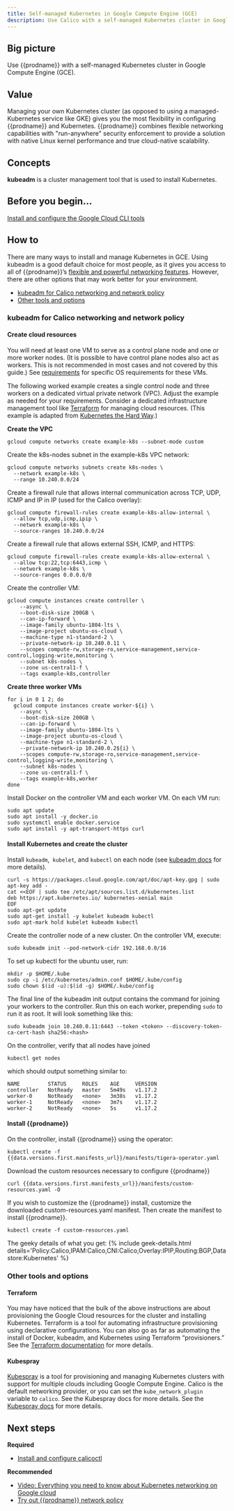 ```yaml
---
title: Self-managed Kubernetes in Google Compute Engine (GCE)
description: Use Calico with a self-managed Kubernetes cluster in Google Compute Engine (GCE).
---
```


## Big picture

Use {{prodname}} with a self-managed Kubernetes cluster in Google Compute Engine (GCE). 

## Value

Managing your own Kubernetes cluster (as opposed to using a managed-Kubernetes service like GKE) gives you the most flexibility in configuring {{prodname}} and Kubernetes. {{prodname}} combines flexible networking capabilities with "run-anywhere" security enforcement to provide a solution with native Linux kernel performance and true cloud-native scalability.

## Concepts

**kubeadm** is a cluster management tool that is used to install Kubernetes.

## Before you begin...

[Install and configure the Google Cloud CLI tools](https://cloud.google.com/sdk/docs/quickstarts)

## How to

There are many ways to install and manage Kubernetes in GCE. Using kubeadm is a good default choice for most people, as it gives you access to all of {{prodname}}’s [flexible and powerful networking features](../../../networking/index.mdx). However, there are other options that may work better for your environment.

- [kubeadm for Calico networking and network policy](#kubeadm-for-calico-networking-and-network-policy)
- [Other tools and options](#other-tools-and-options)

### kubeadm for Calico networking and network policy

#### Create cloud resources

You will need at least one VM to serve as a control plane node and one or more worker nodes. (It is possible to have control plane nodes also act as workers. This is not recommended in most cases and not covered by this guide.)  See [requirements](../requirements.mdx) for specific OS requirements for these VMs.

The following worked example creates a single control node and three workers on a dedicated virtual private network (VPC). Adjust the example as needed for your requirements. Consider a dedicated infrastructure management tool like [Terraform](https://www.terraform.io/) for managing cloud resources. (This example is adapted from [Kubernetes the Hard Way](https://github.com/kelseyhightower/kubernetes-the-hard-way/blob/master/docs/03-compute-resources.md).)

**Create the VPC**

```
gcloud compute networks create example-k8s --subnet-mode custom
```

Create the k8s-nodes subnet in the example-k8s VPC network:

```
gcloud compute networks subnets create k8s-nodes \
  --network example-k8s \
  --range 10.240.0.0/24
```
Create a firewall rule that allows internal communication across TCP, UDP, ICMP and IP in IP (used for the Calico overlay):

```
gcloud compute firewall-rules create example-k8s-allow-internal \
  --allow tcp,udp,icmp,ipip \
  --network example-k8s \
  --source-ranges 10.240.0.0/24
```

Create a firewall rule that allows external SSH, ICMP, and HTTPS:

```
gcloud compute firewall-rules create example-k8s-allow-external \
  --allow tcp:22,tcp:6443,icmp \
  --network example-k8s \
  --source-ranges 0.0.0.0/0
```

Create the controller VM:

```
gcloud compute instances create controller \
    --async \
    --boot-disk-size 200GB \
    --can-ip-forward \
    --image-family ubuntu-1804-lts \
    --image-project ubuntu-os-cloud \
    --machine-type n1-standard-2 \
    --private-network-ip 10.240.0.11 \
    --scopes compute-rw,storage-ro,service-management,service-control,logging-write,monitoring \
    --subnet k8s-nodes \
    --zone us-central1-f \
    --tags example-k8s,controller
```

**Create three worker VMs**

```
for i in 0 1 2; do
  gcloud compute instances create worker-${i} \
    --async \
    --boot-disk-size 200GB \
    --can-ip-forward \
    --image-family ubuntu-1804-lts \
    --image-project ubuntu-os-cloud \
    --machine-type n1-standard-2 \
    --private-network-ip 10.240.0.2${i} \
    --scopes compute-rw,storage-ro,service-management,service-control,logging-write,monitoring \
    --subnet k8s-nodes \
    --zone us-central1-f \
    --tags example-k8s,worker
done
```

Install Docker on the controller VM and each worker VM.  On each VM run:

```
sudo apt update
sudo apt install -y docker.io 
sudo systemctl enable docker.service
sudo apt install -y apt-transport-https curl
```

#### Install Kubernetes and create the cluster

Install `kubeadm`,` kubelet`, and `kubectl` on each node (see [kubeadm docs](https://kubernetes.io/docs/setup/production-environment/tools/kubeadm/install-kubeadm/#installing-kubeadm-kubelet-and-kubectl) for more details).

```
curl -s https://packages.cloud.google.com/apt/doc/apt-key.gpg | sudo apt-key add -
cat <<EOF | sudo tee /etc/apt/sources.list.d/kubernetes.list
deb https://apt.kubernetes.io/ kubernetes-xenial main
EOF
sudo apt-get update
sudo apt-get install -y kubelet kubeadm kubectl
sudo apt-mark hold kubelet kubeadm kubectl
```

Create the controller node of a new cluster. On the controller VM, execute:

```
sudo kubeadm init --pod-network-cidr 192.168.0.0/16
```

To set up kubectl for the ubuntu user, run:

```
mkdir -p $HOME/.kube
sudo cp -i /etc/kubernetes/admin.conf $HOME/.kube/config
sudo chown $(id -u):$(id -g) $HOME/.kube/config
```
The final line of the kubeadm init output contains the command for joining your workers to the controller.  Run this on each worker, prepending `sudo` to run it as root.  It will look something like this:

```
sudo kubeadm join 10.240.0.11:6443 --token <token> --discovery-token-ca-cert-hash sha256:<hash>
```

On the controller, verify that all nodes have joined

```
kubectl get nodes
```
which should output something similar to:

```
NAME         STATUS     ROLES    AGE     VERSION
controller   NotReady   master   5m49s   v1.17.2
worker-0     NotReady   <none>   3m38s   v1.17.2
worker-1     NotReady   <none>   3m7s    v1.17.2
worker-2     NotReady   <none>   5s      v1.17.2
```

#### Install {{prodname}}

On the controller, install {{prodname}} using the operator:

```
kubectl create -f {{data.versions.first.manifests_url}}/manifests/tigera-operator.yaml
```

Download the custom resources necessary to configure {{prodname}}

```
curl {{data.versions.first.manifests_url}}/manifests/custom-resources.yaml -O
```

If you wish to customize the {{prodname}} install, customize the downloaded custom-resources.yaml manifest.  Then create the manifest to install {{prodname}}.

```
kubectl create -f custom-resources.yaml
```

The geeky details of what you get:
{% include geek-details.html details='Policy:Calico,IPAM:Calico,CNI:Calico,Overlay:IPIP,Routing:BGP,Datastore:Kubernetes' %}   

### Other tools and options

#### Terraform

You may have noticed that the bulk of the above instructions are about provisioning the Google Cloud resources for the cluster and installing Kubernetes. Terraform is a tool for automating infrastructure provisioning using declarative configurations.  You can also go as far as automating the install of Docker, kubeadm, and Kubernetes using Terraform “provisioners.” See the [Terraform documentation](https://www.terraform.io/docs/index.html) for more details.

#### Kubespray

[Kubespray](https://kubespray.io/) is a tool for provisioning and managing Kubernetes clusters with support for multiple clouds including Google Compute Engine.  Calico is the default networking provider, or you can set the `kube_network_plugin` variable to `calico`. See the Kubespray docs for more details. See the [Kubespray docs](https://kubespray.io/#/?id=network-plugins) for more details.

## Next steps

**Required**
- [Install and configure calicoctl](../../../maintenance/clis/calicoctl/install.mdx)

**Recommended**
- [Video: Everything you need to know about Kubernetes networking on Google cloud](https://www.projectcalico.org/everything-you-need-to-know-about-kubernetes-networking-on-google-cloud/) 
- [Try out {{prodname}} network policy](/security/calico-network-policy)

